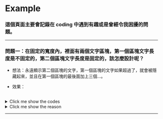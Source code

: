 
# Example

### 這個頁面主要會記錄在 coding 中遇到有趣或是曾經令我困擾的問題。

---

### 問題一：在固定的寬度內，裡面有兩個文字區塊，第一個區塊文字長度是不固定的，第二個區塊文字長度是固定的，該怎麼設計呢？

- 想法：永遠顯示第二個區塊的文字，第一個區塊的文字如果超過了，就會被隱藏起來，並且在第一個區塊的最後面加上三個...。

- 效果：

  <Flex00Auto> </Flex00Auto>

<br />
<details><summary>Click me show the codes</summary>
<p>

```html
<div class="container">
  <div class="item1">LongLongLongLongLongLongLongLong Text</div>
  <div class="item2">Fix Width</div>
</div>
<style>
  .container {
    padding: 4px;
    width: 300px;
    border: 2px solid red;
    border-radius: 10px;
    display: flex;
  }
  .item1 {
    overflow: hidden;
    text-overflow: ellipsis;
    white-space: nowrap;
  }
  .item2 {
    flex: 0 0 auto; / 讓第二個區塊固定寬度/
  }
</style>
```

</p>
</details>

<details><summary>Click me show the reason</summary>
<div>
解釋：
flex: 0 0 auto; 用於定義彈性容器（flex container）中某個項目（flex item）的彈性屬性。這個縮寫包含了三個值，分別對應 flex-grow、flex-shrink 和 flex-basis 屬性。

三種屬性如下：

<ul>
<li>
flex-grow: 0 （這表示該項目不會在剩餘空間中放大。即使其他項目具有 flex-grow 大於 0 的值，但該項目也不會佔用剩餘空間。)
</li>
<li>
flex-shrink: 0 (這表示該項目不會在空間不足時縮小。即使空間不足，該項目也不會縮小。)
</li>
<li>
flex-basis: auto (flex-basis 定義了項目在主軸上的初始大小。 auto 表示項目的大小由其內容決定。綜合起來，flex: 0 0 auto;的作用是使項目具有固定的初始大小，不會根據剩餘空間放大也不會在空間不足時縮小。這通常用於設定不可伸縮、不可收縮的項目。)
</li>
</ul>
</div>

</details>

---
